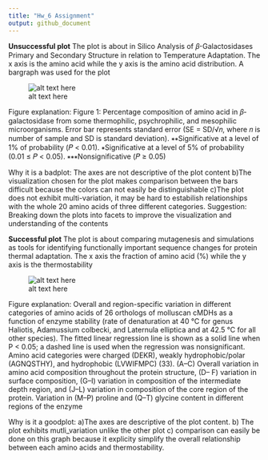 ```yaml
---
title: "Hw_6 Assignment"
output: github_document
---
```


**Unsuccessful plot**
The plot is about in Silico Analysis of 𝛽-Galactosidases Primary and Secondary Structure in relation to Temperature Adaptation. The x axis is the amino acid while the y axis is the amino acid distribution. A bargraph was used for the plot



![alt text here](C:\Users\Lyanu\Documents\R\MICR_475\images\iyanubadplot.png)

Figure explanation: Figure 1: Percentage composition of amino acid in 𝛽-galactosidase from some thermophilic, psychrophilic, and mesophilic microorganisms. Error bar represents standard error (SE = SD/√𝑛, where 𝑛 is number of sample and SD is standard deviation). ∗∗Significative at a level of 1% of probability (𝑃 < 0.01). ∗Significative at a level of 5% of probability (0.01 ≤ 𝑃 < 0.05). ∗∗∗Nonsignificative (𝑃 ≥ 0.05)

Why it is a badplot:
The axes are not descriptive of the plot content
b)The visualization chosen for the plot makes comparison between the bars difficult because the colors can not easily be distinguishable
c)The  plot does not exhibit multi-variation, it may be hard to estabilish relationships with the whole 20 amino acids of three different categories.
Suggestion: Breaking down the plots into facets to improve the visualization and understanding of the contents

**Successful plot**
The plot is about comparing mutagenesis and simulations as tools for
identifying functionally important sequence changes
for protein thermal adaptation. The x axis the fraction of amino acid (%) while the y axis is the thermostability


![alt text here](C:\Users\Lyanu\Documents\R\MICR_475\images\goodplot.png)

Figure explanation: Overall and region-specific variation in different categories of amino acids of 26 orthologs of molluscan cMDHs as a function of enzyme stability (rate
of denaturation at 40 °C for genus Haliotis, Adamussium colbecki, and Laternula elliptica and at 42.5 °C for all other species). The fitted linear regression line is
shown as a solid line when P < 0.05; a dashed line is used when the regression was nonsignificant. Amino acid categories were charged (DEKR), weakly
hydrophobic/polar (AGNQSTHY), and hydrophobic (LVWIFMPC) (33). (A–C) Overall variation in amino acid composition throughout the protein structure, (D–
F) variation in surface composition, (G–I) variation in composition of the intermediate depth region, and (J–L) variation in composition of the core region of
the protein. Variation in (M–P) proline and (Q–T) glycine content in different regions of the enzyme

Why is it a goodplot:
a)The axes are descriptive of the plot content.
b) The plot exhibits mutli_variation unlike the other plot 
c) comparison can easily be done on this graph because it explicity simplify the overall relationship between each amino acids and thermostability.





